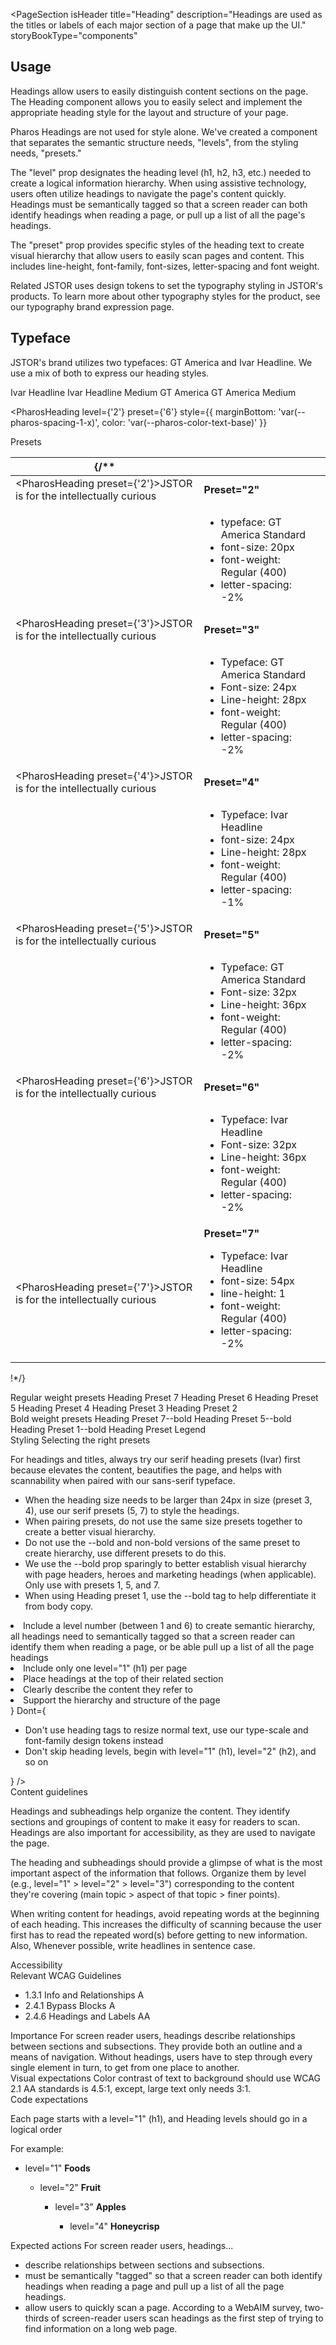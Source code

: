 
<PageSection
  isHeader
  title="Heading"
  description="Headings are used as the titles or labels of each major section of a page that make up the UI."
  storyBookType="components"
></PageSection>

## Usage

<div style={{ marginBottom: 'var(--pharos-spacing-5-x)' }}>
  <p>
    Headings allow users to easily distinguish content sections on the page. The Heading component
    allows you to easily select and implement the appropriate heading style for the layout and
    structure of your page.
  </p>
  <p>
    Pharos Headings are not used for style alone. We've created a component that separates the
    semantic structure needs, "levels", from the styling needs, "presets."
  </p>
  <p>
    The "level" prop designates the heading level (h1, h2, h3, etc.) needed to create a logical
    information hierarchy. When using assistive technology, users often utilize headings to navigate
    the page's content quickly. Headings must be semantically tagged so that a screen reader can
    both identify headings when reading a page, or pull up a list of all the page's headings.
  </p>
  <p>
    The "preset" prop provides specific styles of the heading text to create visual hierarchy that
    allow users to easily scan pages and content. This includes line-height, font-family,
    font-sizes, letter-spacing and font weight.
  </p>
  <PharosHeading level={'2'} preset={'1--bold'}>
    Related
  </PharosHeading>
  JSTOR uses design tokens to set the typography styling in JSTOR's products. To learn more about other
  typography styles for the product, see our <PharosLink href="/brand-expressions/typography">typography brand expression page.</PharosLink>
</div>

## Typeface

JSTOR's brand utilizes two typefaces: GT America and Ivar Headline. We use a mix of both to express our heading styles.

<div style={{ marginBottom: 'var(--pharos-spacing-5-x)' }}>
  <PharosHeading preset={'3'}>Ivar Headline</PharosHeading>
  <PharosHeading preset={'3--bold'}>Ivar Headline Medium</PharosHeading>
  <PharosHeading preset={'4'}>GT America</PharosHeading>
  <PharosHeading preset={'4--bold'}>GT America Medium</PharosHeading>
</div>

<PharosHeading
  level={'2'}
  preset={'6'}
  style={{ marginBottom: 'var(--pharos-spacing-1-x)', color: 'var(--pharos-color-text-base)' }}
>
  Presets
</PharosHeading>

| {/\*\*                                                                               |                                                                                                                                                                                        |     |
| ------------------------------------------------------------------------------------ | -------------------------------------------------------------------------------------------------------------------------------------------------------------------------------------- | --- |
| <PharosHeading preset={'2'}>JSTOR is for the intellectually curious</PharosHeading>  | <strong>Preset="2"</strong>                                                                                                                                                            |
|                                                                                      | <ul><li>typeface: GT America Standard</li><li>font-size: 20px</li><li>font-weight: Regular (400)</li><li>letter-spacing: -2%</li></ul>                                                 |
| <PharosHeading preset={'3'}>JSTOR is for the intellectually curious</PharosHeading>  | <strong>Preset="3"</strong>                                                                                                                                                            |
|                                                                                      | <ul><li>Typeface: GT America Standard</li> <li>Font-size: 24px</li> <li>Line-height: 28px</li> <li>font-weight: Regular (400)</li> <li>letter-spacing: -2%</li></ul>                   |
| <PharosHeading preset={'4'}>JSTOR is for the intellectually curious</PharosHeading>  | <strong>Preset="4"</strong>                                                                                                                                                            |
|                                                                                      | <ul><li>Typeface: Ivar Headline</li> <li>font-size: 24px</li> <li>Line-height: 28px</li> <li>font-weight: Regular (400)</li> <li>letter-spacing: -1%</li></ul>                         |
| <PharosHeading preset={'5'}>JSTOR is for the intellectually curious </PharosHeading> | <strong>Preset="5"</strong>                                                                                                                                                            |
|                                                                                      | <ul><li>Typeface: GT America Standard</li> <li>Font-size: 32px</li> <li>Line-height: 36px</li> <li>font-weight: Regular (400)</li> <li>letter-spacing: -2%</li></ul>                   |
| <PharosHeading preset={'6'}>JSTOR is for the intellectually curious</PharosHeading>  | <strong>Preset="6"</strong>                                                                                                                                                            |
|                                                                                      | <ul><li>Typeface: Ivar Headline</li> <li>Font-size: 32px</li> <li>Line-height: 36px</li> <li>font-weight: Regular (400)</li> <li>letter-spacing: -2%</li></ul>                         |
| <PharosHeading preset={'7'}>JSTOR is for the intellectually curious</PharosHeading>  | <strong>Preset="7"</strong><ul><li>Typeface: Ivar Headline</li> <li>font-size: 54px</li> <li>line-height: 1</li> <li>font-weight: Regular (400)</li> <li>letter-spacing: -2%</li></ul> |

!\*/}

<div style={{ marginBottom: 'var(--pharos-spacing-5-x)' }}>
  <div style={{ marginBottom: 'var(--pharos-spacing-3-x)' }}>
    <PharosHeading
      level={'3'}
      preset={'legend'}
      style={{ marginBottom: 'var(--pharos-spacing-1-x)' }}
    >
      Regular weight presets
    </PharosHeading>
    <PharosHeading level={'4'} preset={'7'}>
      Heading Preset 7
    </PharosHeading>
    <PharosHeading
      level={'4'}
      preset={'6'}
      style={{ marginBottom: 'var(--pharos-spacing-one-half-x)' }}
    >
      Heading Preset 6
    </PharosHeading>
    <PharosHeading
      level={'4'}
      preset={'5'}
      style={{ marginBottom: 'var(--pharos-spacing-one-quarter-x)' }}
    >
      Heading Preset 5
    </PharosHeading>
    <PharosHeading
      level={'4'}
      preset={'4'}
      style={{ marginBottom: 'var(--pharos-spacing-one-half-x)' }}
    >
      Heading Preset 4
    </PharosHeading>
    <PharosHeading
      level={'4'}
      preset={'3'}
      style={{ marginBottom: 'var(--pharos-spacing-one-half-x)' }}
    >
      Heading Preset 3
    </PharosHeading>
    <PharosHeading level={'4'} preset={'2'}>
      Heading Preset 2
    </PharosHeading>
  </div>
  <div>
    <PharosHeading
      level={'3'}
      preset={'legend'}
      style={{ marginBottom: 'var(--pharos-spacing-1-x)' }}
    >
      Bold weight presets
    </PharosHeading>
    <PharosHeading level={'4'} preset={'7--bold'}>
      Heading Preset 7--bold
    </PharosHeading>
    <PharosHeading
      level={'4'}
      preset={'5--bold'}
      style={{ marginBottom: 'var(--pharos-spacing-one-half-x)' }}
    >
      Heading Preset 5--bold
    </PharosHeading>
    <PharosHeading
      level={'4'}
      preset={'1--bold'}
      style={{ marginBottom: 'var(--pharos-spacing-1-x)' }}
    >
      Heading Preset 1--bold
    </PharosHeading>
    <PharosHeading level={'4'} preset={'legend'}>
      Heading Preset Legend
    </PharosHeading>
  </div>
</div>

<div style={{ marginBottom: 'var(--pharos-spacing-5-x)' }}>
  <PharosHeading level={'2'} preset={'6'} style={{ color: 'var(--pharos-color-text-base)' }}>
    Styling
  </PharosHeading>
  <PharosHeading level={'3'} preset={'2'} style={{ color: 'var(--pharos-color-text-base)' }}>
    Selecting the right presets
  </PharosHeading>
  <p>
    For headings and titles, always try our serif heading presets (Ivar) first because elevates the
    content, beautifies the page, and helps with scannability when paired with our sans-serif
    typeface.
  </p>
  <ul style={{ color: 'black' }}>
    <li>
      When the heading size needs to be larger than 24px in size (preset 3, 4), use our serif
      presets (5, 7) to style the headings.
    </li>
    <li>
      When pairing presets, do not use the same size presets together to create a better visual
      hierarchy.
    </li>
    <li>
      Do not use the --bold and non-bold versions of the same preset to create hierarchy, use
      different presets to do this.
    </li>
    <li>
      We use the --bold prop sparingly to better establish visual hierarchy with page headers,
      heroes and marketing headings (when applicable). Only use with presets 1, 5, and 7.
    </li>
    <li>
      When using Heading preset 1, use the --bold tag to help differentiate it from body copy.
    </li>
  </ul>
</div>

<PageSection title="Best Practices">
  <BestPractices
    Do={
      <ul>
        <li>
          Include a level number (between 1 and 6) to create semantic hierarchy, all headings need
          to semantically tagged so that a screen reader can identify them when reading a page, or
          be able pull up a list of all the page headings
        </li>
        <li>Include only one level="1" (h1) per page</li>
        <li>Place headings at the top of their related section</li>
        <li>Clearly describe the content they refer to</li>
        <li>Support the hierarchy and structure of the page</li>
      </ul>
    }
    Dont={
      <ul>
        <li>
          Don't use heading tags to resize normal text, use our type-scale and font-family design
          tokens instead
        </li>
        <li>Don't skip heading levels, begin with level="1" (h1), level="2" (h2), and so on</li>
      </ul>
    }
  />
</PageSection>

<div style={{ marginBottom: 'var(--pharos-spacing-5-x)' }}>
  <PharosHeading level={'2'} preset={'6'} style={{ marginBottom: 'var(--pharos-spacing-1-x)' }}>
    Content guidelines
  </PharosHeading>
  <p>
    Headings and subheadings help organize the content. They identify sections and groupings of
    content to make it easy for readers to scan. Headings are also important for accessibility, as
    they are used to navigate the page.
  </p>
  <p>
    The heading and subheadings should provide a glimpse of what is the most important aspect of the
    information that follows. Organize them by level (e.g., level="1" &gt; level="2" &gt; level="3")
    corresponding to the content they're covering (main topic &gt; aspect of that topic &gt; finer
    points).
  </p>
  <p>
    When writing content for headings, avoid repeating words at the beginning of each heading. This
    increases the difficulty of scanning because the user first has to read the repeated word(s)
    before getting to new information. Also, Whenever possible, write headlines in sentence case.
  </p>
</div>

<div style={{ marginBottom: 'var(--pharos-spacing-5-x)' }}>
  <PharosHeading level={'2'} preset={'6'} style={{ marginBottom: 'var(--pharos-spacing-1-x)' }}>
    Accessibility
  </PharosHeading>
  <div style={{ marginBottom: 'var(--pharos-spacing-3-x)' }}>
    <PharosHeading level={'3'} preset={'2'}>
      Relevant WCAG Guidelines
    </PharosHeading>
    <ul style={{ marginBottom: 'var(--pharos-spacing-1-x)' }}>
      <li>
        <PharosLink href="https://www.w3.org/WAI/WCAG21/Understanding/info-and-relationships.html">
          1.3.1 Info and Relationships A
        </PharosLink>
      </li>
      <li>
        <PharosLink href="https://www.w3.org/WAI/WCAG21/Understanding/bypass-blocks">
          2.4.1 Bypass Blocks A
        </PharosLink>
      </li>
      <li>
        <PharosLink href="https://www.w3.org/WAI/WCAG21/Understanding/headings-and-labels">
          2.4.6 Headings and Labels AA
        </PharosLink>
      </li>
    </ul>
  </div>
  <div style={{ marginBottom: 'var(--pharos-spacing-3-x)' }}>
    <PharosHeading level={'3'} preset={'2'}>
      Importance
    </PharosHeading>
    For screen reader users, headings describe relationships between sections and subsections. They provide
    both an outline and a means of navigation. Without headings, users have to step through every single
    element in turn, to get from one place to another.
  </div>
  <div style={{ marginBottom: 'var(--pharos-spacing-3-x)' }}>
    <PharosHeading level={'3'} preset={'2'}>
      Visual expectations
    </PharosHeading>
    Color contrast of text to background should use WCAG 2.1 AA standards is 4.5:1, except, large text
    only needs 3:1.
  </div>
  <div style={{ marginBottom: 'var(--pharos-spacing-3-x)' }}>
    <PharosHeading level={'3'} preset={'2'}>
      Code expectations
    </PharosHeading>
    <p>Each page starts with a level="1" (h1), and Heading levels should go in a logical order</p>
    <p> For example:</p>
    <ul>
      <li>
        level="1" <strong>Foods</strong>
      </li>
      <ul>
        <li>
          level="2" <strong>Fruit</strong>
        </li>
        <ul>
          <li>
            level="3" <strong>Apples</strong>
          </li>
          <ul>
            <li>
              level="4" <strong>Honeycrisp</strong>
            </li>
          </ul>
        </ul>
      </ul>
    </ul>
  </div>
  <div>
    <PharosHeading level={'3'} preset={'2'}>
      Expected actions
    </PharosHeading>
    <PharosHeading level={'4'} preset={'1--bold'}>
      For screen reader users, headings...
    </PharosHeading>
    <ul>
      <li>describe relationships between sections and subsections.</li>
      <li>
        must be semantically "tagged" so that a screen reader can both identify headings when
        reading a page and pull up a list of all the page headings.
      </li>
      <li>
        allow users to quickly scan a page. According to a WebAIM survey, two-thirds of
        screen-reader users scan headings as the first step of trying to find information on a long
        web page.
      </li>
    </ul>
  </div>
</div>

